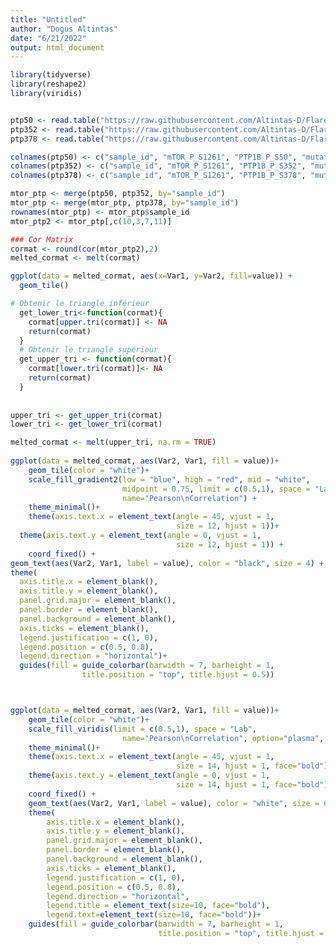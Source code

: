 ```yaml
---
title: "Untitled"
author: "Dogus Altintas"
date: "6/21/2022"
output: html_document
---
```


```r
library(tidyverse)
library(reshape2)
library(viridis)



```



```r
ptp50 <- read.table("https://raw.githubusercontent.com/Altintas-D/Flare/ptpn50.txt", dec=".", header=T, sep="\t")
ptp352 <- read.table("https://raw.githubusercontent.com/Altintas-D/Flare/ptpn352.txt", dec=".", header=T, sep="\t")
ptp378 <- read.table("https://raw.githubusercontent.com/Altintas-D/Flare/ptpn378.txt", dec=".", header=T, sep="\t")

colnames(ptp50) <- c("sample_id", "mTOR_P_S1261", "PTP1B_P_S50", "mutations", "CNV")
colnames(ptp352) <- c("sample_id", "mTOR_P_S1261", "PTP1B_P_S352", "mutations", "CNV")
colnames(ptp378) <- c("sample_id", "mTOR_P_S1261", "PTP1B_P_S378", "mutations", "CNV")

mtor_ptp <- merge(ptp50, ptp352, by="sample_id")
mtor_ptp <- merge(mtor_ptp, ptp378, by="sample_id")
rownames(mtor_ptp) <- mtor_ptp$sample_id
mtor_ptp2 <- mtor_ptp[,c(10,3,7,11)]

### Cor Matrix
cormat <- round(cor(mtor_ptp2),2)
melted_cormat <- melt(cormat)

ggplot(data = melted_cormat, aes(x=Var1, y=Var2, fill=value)) + 
  geom_tile()

# Obtenir le triangle inférieur
  get_lower_tri<-function(cormat){
    cormat[upper.tri(cormat)] <- NA
    return(cormat)
  }
  # Obtenir le triangle supérieur
  get_upper_tri <- function(cormat){
    cormat[lower.tri(cormat)]<- NA
    return(cormat)
  }
  
  
upper_tri <- get_upper_tri(cormat)
lower_tri <- get_lower_tri(cormat)

melted_cormat <- melt(upper_tri, na.rm = TRUE)
  
ggplot(data = melted_cormat, aes(Var2, Var1, fill = value))+
    geom_tile(color = "white")+
    scale_fill_gradient2(low = "blue", high = "red", mid = "white", 
                         midpoint = 0.75, limit = c(0.5,1), space = "Lab",
                         name="Pearson\nCorrelation") +
    theme_minimal()+ 
    theme(axis.text.x = element_text(angle = 45, vjust = 1, 
                                     size = 12, hjust = 1))+
  theme(axis.text.y = element_text(angle = 0, vjust = 1, 
                                     size = 12, hjust = 1)) +
    coord_fixed() +
geom_text(aes(Var2, Var1, label = value), color = "black", size = 4) +
theme(
  axis.title.x = element_blank(),
  axis.title.y = element_blank(),
  panel.grid.major = element_blank(),
  panel.border = element_blank(),
  panel.background = element_blank(),
  axis.ticks = element_blank(),
  legend.justification = c(1, 0),
  legend.position = c(0.5, 0.8),
  legend.direction = "horizontal")+
  guides(fill = guide_colorbar(barwidth = 7, barheight = 1,
                title.position = "top", title.hjust = 0.5))



ggplot(data = melted_cormat, aes(Var2, Var1, fill = value))+
    geom_tile(color = "white")+
    scale_fill_viridis(limit = c(0.5,1), space = "Lab",
                         name="Pearson\nCorrelation", option="plasma", direction=-1) +
    theme_minimal()+ 
    theme(axis.text.x = element_text(angle = 45, vjust = 1, 
                                     size = 14, hjust = 1, face="bold"))+
    theme(axis.text.y = element_text(angle = 0, vjust = 1, 
                                     size = 14, hjust = 1, face="bold")) +
    coord_fixed() +
    geom_text(aes(Var2, Var1, label = value), color = "white", size = 6, fontface="bold") +
    theme(
        axis.title.x = element_blank(),
        axis.title.y = element_blank(),
        panel.grid.major = element_blank(),
        panel.border = element_blank(),
        panel.background = element_blank(),
        axis.ticks = element_blank(),
        legend.justification = c(1, 0),
        legend.position = c(0.5, 0.8),
        legend.direction = "horizontal",
        legend.title = element_text(size=10, face="bold"),
        legend.text=element_text(size=10, face="bold"))+
    guides(fill = guide_colorbar(barwidth = 7, barheight = 1,
                                 title.position = "top", title.hjust = 0.5))
```

